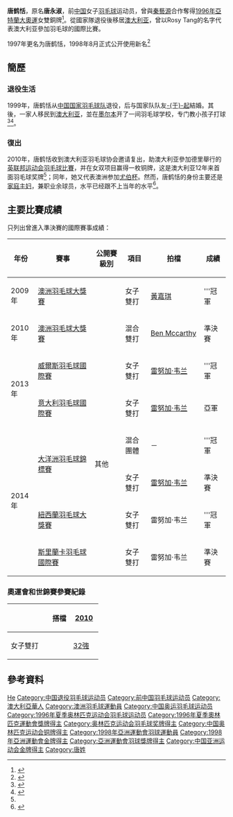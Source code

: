 {{noteTA|G1=Badminton
|1=zh-cn:澳大利亚; zh-tw:澳大利亞; zh-hk:澳洲; zh-sg:澳大利亚;
}}
{{Infobox 羽球選手
| playername              = 唐鹤恬
| image                   = 
| size                    = 
| caption                 = 
| birth_name              = 唐永淑
| date_of_birth           = {{birth_date_and_age|1975|1|5}}
| place_of_birth          = {{CHN}}
| height                  = {{height|m=1.61}}
| weight                  = 
| event                   = 女子雙打、混合雙打
| country                 = {{CHN}}→{{AUS}}
| years_active            = 
| handedness              = 左手
| coach                   = 
| highest_ranking         = 第34位（女雙-[[雷努加·韦兰|雷努加·韦兰]]）
| date_of_highest_ranking = 2014年11月20日<ref name="highest-ranking">[http://bwfcontent.tournamentsoftware.com/ranking/player.aspx?id=7989&player=118045 BWF World Ranking - Ranking of He Tian TANG ~ (4956)]{{en}}</ref>
| current_ranking         = 第48位（女雙-[[雷努加·韦兰|雷努加·韦兰]]）
| date_of_current_ranking = 2014年12月4日<ref>[http://bwfcontent.tournamentsoftware.com/ranking/category.aspx?id=7989&category=475 BWF World Ranking - BWF世界排名榜 (12/4/2014) - Women's doubles]{{en}}</ref>
| played                  = 5勝–5負（女單）<br/>169勝–70負（女雙）<br/>10勝–1負（混雙）
| titles                  = 
| bwf_profile             = 87B0F4BA-B9E3-4FBC-B806-27C1A64C981E
| bwf_id                  = 4956
| updated                 = 2014年12月9日
}}
{{MedalTableTop}}
{{MedalSport | 女子[[羽毛球|羽毛球]]}}
{{MedalCountry | {{CHN}}}}
{{MedalCompetition| [[奧林匹克運動會|奧林匹克運動會]]}}
{{MedalBronze | [[1996年夏季奧林匹克運動會|1996年 亞特蘭大]] | [[1996年夏季奧林匹克運動會羽毛球比賽|女子雙打]]}}
{{MedalCompetition | [[世界羽毛球錦標賽|世界羽毛球錦標賽]]}}
{{MedalBronze | [[1995年世界羽毛球錦標賽|1995年 洛桑]] | 女子雙打 }}
{{MedalSilver | [[1997年世界羽毛球錦標賽|1997年 格拉斯哥]] | 女子雙打 }}
{{MedalCompetition | [[尤伯杯|尤伯杯]]}}
{{MedalSilver | [[1996年優霸盃|1996年 香港]] | 女子團體 }}
{{MedalGold | [[1998年優霸盃|1998年 香港]] | 女子團體 }}
{{MedalCompetition | [[亞洲運動會|亞洲運動會]]}}
{{MedalGold | [[1998年亞洲運動會|1998年 曼谷]] | [[1998年亞洲運動會羽毛球比賽|女子團體]]}}
{{MedalBronze | [[1998年亞洲運動會|1998年 曼谷]] | [[1998年亞洲運動會羽毛球比賽|女子雙打]]}}
{{MedalBronze | [[1998年亞洲運動會|1998年 曼谷]] | [[1998年亞洲運動會羽毛球比賽|混合雙打]]}}
{{MedalCompetition | [[亞洲羽毛球錦標賽|亞洲羽毛球錦標賽]]}}
{{MedalSilver | [[1995年亞洲羽毛球錦標賽|1995年 北京]] | 女子雙打 }}
{{MedalSilver | [[1998年亞洲羽毛球錦標賽|1998年 曼谷]] | 女子雙打 }}
{{MedalBronze | [[1998年亞洲羽毛球錦標賽|1998年 曼谷]] | 混合雙打 }}
{{MedalCompetition | [[世界青年羽毛球錦標賽|世界青年羽毛球錦標賽]]}}
{{MedalSilver | [[1992年世界青年羽毛球錦標賽|1992年 雅加達]] | 女子雙打 }}
{{MedalCountry | {{AUS}}}}
{{MedalCompetition|[[英联邦运动会|英联邦运动会]]}}
{{MedalBronze | [[2010年英联邦运动会|2010年 德里]] | [[2010年英聯邦運動會羽毛球比賽|女子雙打]]}}
{{MedalCompetition|[[大洋洲羽毛球錦標賽|大洋洲羽毛球錦標賽]]}}
{{MedalGold   | [[2014年大洋洲羽毛球錦標賽|2014年 巴拉瑞特]] | 混合團體 }}
{{MedalBronze | [[2014年大洋洲羽毛球錦標賽|2014年 巴拉瑞特]] | 女子雙打 }}
{{MedalBottom}}
'''唐鹤恬'''{{BD|1975年|1月5日|||catIdx=Tang唐}}，原名'''唐永淑'''，前[[中华人民共和国|中国]]女子[[羽毛球|羽毛球]]运动员，曾與[[秦藝源|秦藝源]]合作奪得[[1996年夏季奧林匹克運動會羽毛球比賽|1996年亞特蘭大奧運]]女雙銅牌<ref>{{cite news|title=【贵州世界冠军录】羽毛球世界冠军——唐鹤恬|url=http://vc.gog.com.cn/system/2008/07/18/010310787.shtml|newspaper=金黔在线|date=2008-07-18|deadurl=yes|archiveurl=https://web.archive.org/web/20130512134335/http://vc.gog.com.cn/system/2008/07/18/010310787.shtml|archivedate=2013-05-12|accessdate=2012-01-31}}</ref>。從國家隊退役後移居[[澳大利亚|澳大利亚]]，曾以Rosy Tang的名字代表澳大利亚參加羽毛球的國際比賽。

1997年更名为唐鹤恬，1998年8月正式公开使用新名<ref>{{cite news|title=球星小传----唐鹤恬|url=http://www.cctv.com/sports/badminton/html/tanghetian.html|newspaper=中央电视台|accessdate=2012-01-31|archive-date=2019-09-15|archive-url=https://web.archive.org/web/20190915004355/http://www.cctv.com/sports/badminton/html/tanghetian.html|dead-url=no}}</ref>

==簡歷==
===退役生活===
1999年，唐鹤恬从[[中国国家羽毛球队|中国国家羽毛球队]]退役，后与国家队队友[[于起|-{于}-起]]結婚。其後，一家人移民到[[澳大利亚|澳大利亚]]，並在[[墨尔本|墨尔本]]开了一间羽毛球学校，专门教小孩子打球<ref name="新快报">{{cite news|title=唐鹤恬：黄穗打球或为入籍加分|url=http://sports.163.com/12/0522/15/824AO96700051C8M_all.html|newspaper=新快报(广州)|date=2012-05-22|access-date=2013-12-20|archive-url=https://web.archive.org/web/20131220130827/http://sports.163.com/12/0522/15/824AO96700051C8M_all.html|archive-date=2013-12-20|dead-url=yes}}</ref><ref>{{cite news|title=唐鹤恬与她的最后一届尤伯杯———访中国羽毛球队前国手唐鹤恬|url=http://116.11.253.210:9999/epaper/nnrb/html/2012/05/22/04/04_128.htm|newspaper=南宁日报|date=2012-05-22|access-date=2013-12-20|archive-url=https://web.archive.org/web/20131220094338/http://116.11.253.210:9999/epaper/nnrb/html/2012/05/22/04/04_128.htm|archive-date=2013-12-20|dead-url=yes}}</ref>。

===復出===
2010年，唐鹤恬收到澳大利亚羽毛球协会邀请复出，助澳大利亚參加德里舉行的[[2010年英联邦运动会|英联邦运动会]][[2010年英聯邦運動會羽毛球比賽|羽毛球比賽]]，并在女双项目赢得一枚铜牌，这是澳大利亚12年来首面羽毛球奖牌<ref name="新快报"/>；同年，她又代表澳洲参加[[尤伯杯|尤伯杯]]。然而，唐鹤恬的身份主要还是[[家庭主妇|家庭主妇]]，兼职业余球员，水平已经跟不上当年的水平<ref>{{cite news |title=搭档老将唐鹤恬？ |url=http://epaper.yzdsb.com.cn/201204/09/148544.html |newspaper=燕都网 |date=2012-04-09 |deadurl=yes |archiveurl=https://web.archive.org/web/20131220115251/http://epaper.yzdsb.com.cn/201204/09/148544.html |archivedate=2013-12-20 |accessdate=2013-12-20 }}</ref>。

==主要比賽成績==
只列出曾進入準決賽的國際賽事成績：
{| class=wikitable style="text-align:center; font-size:small;" 
!width="50"|年份
!width="180"|賽事
!width="80"|公開賽級別
!width="60"|項目
!width="130"|拍檔
!width="50"|成績
|-
!rowspan="1"|2009年
|[[2009年澳洲羽毛球大獎賽|澳洲羽毛球大獎賽]]
|{{BWFGP}}
|女子雙打
|[[黃嘉琪_(羽毛球運動員)|黃嘉琪]]
|bgcolor="gold"|'''冠軍
|-
!rowspan="1"|2010年
|[[2010年澳洲羽毛球大獎賽|澳洲羽毛球大獎賽]]
|{{BWFGP}}
|混合雙打
|[[Ben_Mccarthy|Ben Mccarthy]]
|bgcolor="#b8860b"|準決賽
|-
!rowspan="2"|2013年
|[[2013年威爾斯羽毛球國際賽|威爾斯羽毛球國際賽]]
|{{BWFIC}}
|女子雙打
|[[雷努加·韦兰|雷努加·韦兰]]
|bgcolor="gold"|'''冠軍
|-
|[[2013年意大利羽毛球國際賽|意大利羽毛球國際賽]]
|{{BWFIC}}
|女子雙打
|[[雷努加·韦兰|雷努加·韦兰]]
|bgcolor="silver"|亞軍
|-
!rowspan="4"|2014年
|rowspan="2"|[[2014年大洋洲羽毛球錦標賽|大洋洲羽毛球錦標賽]]
|rowspan="2"|其他
|混合團體
|－
|bgcolor="gold"|'''冠軍
|-
|女子雙打
|[[雷努加·韦兰|雷努加·韦兰]]
|bgcolor="#b8860b"|準決賽
|-
|[[2014年紐西蘭羽毛球大獎賽|紐西蘭羽毛球大獎賽]]
|{{BWFGP}}
|女子雙打
|雷努加·韦兰
|bgcolor="gold"|'''冠軍
|-
|[[2014年斯里蘭卡羽毛球國際賽|斯里蘭卡羽毛球國際賽]]
|{{BWFIC}}
|女子雙打
|雷努加·韦兰
|bgcolor="#b8860b"|準決賽
|}
{{BWF賽事級別索引/2007}}

===奧運會和世錦賽參賽紀錄===
{| class=wikitable style="text-align:center; font-size:small;" 
!
!搭檔
!width="50"|[[2010年世界羽毛球錦標賽|2010]]
|-
!width="80"|女子雙打
|align="left"|{{nowrap|[[雷努加·韦兰|雷努加·韦兰]]}}
|[[2010年世界羽毛球錦標賽女子雙打項目|32強]]
|}

== 參考資料 ==
{{Reflist}}

{{苏迪曼杯冠军}}
{{尤伯杯冠军}}
{{亚洲运动会羽毛球比赛女子团体冠军}}

{{Authority control}}
{{DEFAULTSORT:Tang Hetian}}
[[Category:澳大利亚英联邦运动会铜牌得主|He]]
[[Category:中国退役羽毛球运动员|Category:中国退役羽毛球运动员]]
[[Category:前中国羽毛球运动员|Category:前中国羽毛球运动员]]
[[Category:澳大利亞華人|Category:澳大利亞華人]]
[[Category:澳洲羽毛球運動員|Category:澳洲羽毛球運動員]]
[[Category:中国奥运羽毛球运动员|Category:中国奥运羽毛球运动员]]
[[Category:1996年夏季奥林匹克运动会羽毛球运动员|Category:1996年夏季奥林匹克运动会羽毛球运动员]]
[[Category:1996年夏季奧林匹克運動會獎牌得主|Category:1996年夏季奧林匹克運動會獎牌得主]]
[[Category:奥林匹克运动会羽毛球奖牌得主|Category:奥林匹克运动会羽毛球奖牌得主]]
[[Category:中国奥林匹克运动会铜牌得主|Category:中国奥林匹克运动会铜牌得主]]
[[Category:1998年亞洲運動會羽球運動員|Category:1998年亞洲運動會羽球運動員]]
[[Category:1998年亞洲運動會金牌得主|Category:1998年亞洲運動會金牌得主]]
[[Category:亞洲運動會羽球獎牌得主|Category:亞洲運動會羽球獎牌得主]]
[[Category:中国亚洲运动会金牌得主|Category:中国亚洲运动会金牌得主]]
[[Category:唐姓|Category:唐姓]]